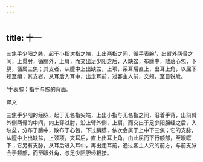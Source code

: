 ```yaml
---
---
---
```

title: 十一
---




三焦手少阳之脉，起于小指次指之端，上出两指之间，循手表腕¹，出臂外两骨之间，上贯肘，循臑外，上肩，而交出足少阳之后，入缺盆，布膻中，散落心包，下膈，循属三焦；其支者，从膻中上出缺盆，上项，系耳后直上，出耳上角，以屈下颊至䪼；其支者，从耳后入耳中，出走耳前，过客主人前，交颊，至目锐眦。

¹手表腕：指手与腕的背面。

译文

三焦手少阳的经脉，起于无名指尖端，上出小指与无名指之间，沿着手背，出前臂外侧两骨的中间，向上穿过肘，沿上臂外侧，上肩，而交出于足少阳胆经之后，入缺盆，分布于膻中，散布于心包，下过膈膜，依次会属于上中下三焦；它的支脉，从膻中上出缺盆，上颈项，夹耳后，直上出耳上角，由此屈而下行额部，至眼眶下；它另有支脉，从耳后进入耳中，再出走耳前，通过客主人穴的前方，与前支脉会于颊部，而至眼外角，与足少阳胆经相接。